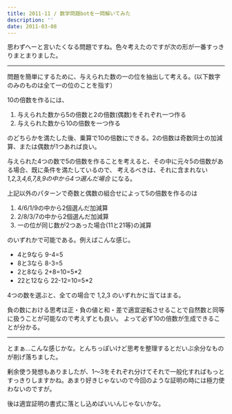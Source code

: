 ```yaml
---
title: 2011-11 / 数学問題botを一問解いてみた
description: ''
date: 2011-03-08
---
```


<Tweet tweetLink="mathematics_bot/status/44884896354807809" />

思わずへーと言いたくなる問題ですね。色々考えたのですが次の形が一番すっきりまとまりました。

----

問題を簡単にするために、与えられた数の一の位を抽出して考える。(以下数字のみのものは全て一の位のことを指す）

10の倍数を作るには、

1. 与えられた数から5の倍数と2の倍数(偶数)をそれぞれ一つ作る
1. 与えられた数から10の倍数を一つ作る

のどちらかを満たした後、乗算で10の倍数にできる。2の倍数は奇数同士の加減算、または偶数が1つあれば良い。

与えられた4つの数で5の倍数を作ることを考えると、その中に元々5の倍数がある場合、既に条件を満たしているので、
考えるべきは、それに含まれない *1,2,3,4,6,7,8,9の中から4つ選んだ場合* になる。

上記以外のパターンで奇数と偶数の組合せによって5の倍数を作るのは

1. 4/6/1/9の中から2個選んだ加減算
1. 2/8/3/7の中から2個選んだ加減算
1. 一の位が同じ数が2つあった場合(11と21等)の減算

のいずれかで可能である。例えばこんな感じ。

- 4と9なら 9-4=5
- 8と3なら 8-3=5
- 2と8なら 2+8=10=5*2
- 22と12なら 22-12=10=5*2

4つの数を選ぶと、全ての場合で 1,2,3 のいずれかに当てはまる。

負の数における思考は正・負の値と和・差で適宜逆転させることで自然数と同等に扱うことが可能なので考えずとも良い。
よって必ず10の倍数が生成できることが分かる。

----

とまぁ…こんな感じかな。とんちっぽいけど思考を整理するとだいぶ余分なものが削げ落ちました。

剰余使う発想もありましたが、1～3をそれぞれ分けてそれで一般化すればもっとすっきりしますかね。あまり好きじゃないので今回のような証明の時には極力使わないのですが。

後は適宜証明の書式に落とし込めばいいんじゃないかな。
